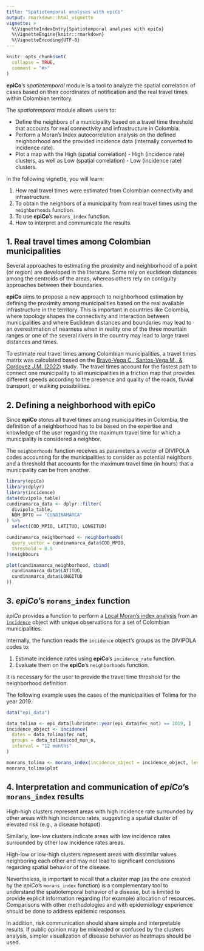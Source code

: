 ```yaml
---
title: "Spatiotemporal analyses with epiCo"
output: rmarkdown::html_vignette
vignette: >
  %\VignetteIndexEntry{Spatiotemporal analyses with epiCo}
  %\VignetteEngine{knitr::rmarkdown}
  %\VignetteEncoding{UTF-8}
---
```


```r
knitr::opts_chunk$set(
  collapse = TRUE,
  comment = "#>"
)
```

**epiCo**'s *spatiotemporal* module is a tool to analyze the spatial correlation of cases based on their coordinates of notification and the real travel times within Colombian territory.

The *spatiotemporal* module allows users to:

-   Define the neighbors of a municipality based on a travel time threshold that accounts for real connectivity and infrastructure in Colombia.
-   Perform a Moran's Index autocorrelation analysis on the defined neighborhood and the provided incidence data (internally converted to incidence rate).
-   Plot a map with the High (spatial correlation) - High (incidence rate) clusters, as well as Low (spatial correlation) - Low (incidence rate) clusters.

In the following vignette, you will learn:

1.  How real travel times were estimated from Colombian connectivity and infrastructure.
2.  To obtain the neighbors of a municipality from real travel times using the `neighborhoods` function.
3.  To use **epiCo**'s `morans_index` function.
4.  How to interpret and communicate the results.

## 1. Real travel times among Colombian municipalities

Several approaches to estimating the proximity and neighborhood of a point (or region) are developed in the literature. Some rely on euclidean distances among the centroids of the areas, whereas others rely on contiguity approaches between their boundaries.

**epiCo** aims to propose a new approach to neighborhood estimation by defining the proximity among municipalities based on the real available infrastructure in the territory. This is important in countries like Colombia, where topology shapes the connectivity and interaction between municipalities and where Euclidean distances and boundaries may lead to an overestimation of nearness when in reality one of the three mountain ranges or one of the several rivers in the country may lead to large travel distances and times.

To estimate real travel times among Colombian municipalities, a travel times matrix was calculated based on the [Bravo-Vega C., Santos-Vega M., & Cordovez J.M. (2022)](https://doi.org/10.1371/journal.pntd.0011117) study. The travel times account for the fastest path to connect one municipality to all municipalities in a friction map that provides different speeds according to the presence and quality of the roads, fluvial transport, or walking possibilities.

## 2. Defining a neighborhood with **epiCo**

Since **epiCo** stores all travel times among municipalities in Colombia, the definition of a neighborhood has to be based on the expertise and knowledge of the user regarding the maximum travel time for which a municipality is considered a neighbor.

The `neighborhoods` function receives as parameters a vector of DIVIPOLA codes accounting for the municipalities to consider as potential neighbors and a threshold that accounts for the maximum travel time (in hours) that a municipality can be from another.

```r
library(epiCo)
library(dplyr)
library(incidence)
data(divipola_table)
cundinamarca_data <- dplyr::filter(
  divipola_table,
  NOM_DPTO == "CUNDINAMARCA"
) %>%
  select(COD_MPIO, LATITUD, LONGITUD)

cundinamarca_neighborhood <- neighborhoods(
  query_vector = cundinamarca_data$COD_MPIO,
  threshold = 0.5
)$neighbours

plot(cundinamarca_neighborhood, cbind(
  cundinamarca_data$LATITUD,
  cundinamarca_data$LONGITUD
))
```

## 3. *epiCo*'s `morans_index` function

*epiCo* provides a function to perform a [Local Moran's index analysis](https://r-spatial.github.io/spdep/reference/moran.plot.html) from an [`incidence`](https://www.repidemicsconsortium.org/incidence/) object with unique observations for a set of Colombian municipalities.

Internally, the function reads the `incidence` object's groups as the DIVIPOLA codes to:

1)  Estimate incidence rates using **epiCo**'s `incidence_rate` function.
2)  Evaluate them on the **epiCo**'s `neighborhoods` function.

It is necessary for the user to provide the travel time threshold for the neighborhood definition.

The following example uses the cases of the municipalities of Tolima for the year 2019.

```r
data("epi_data")

data_tolima <- epi_data[lubridate::year(epi_data$fec_not) == 2019, ]
incidence_object <- incidence(
  dates = data_tolima$fec_not,
  groups = data_tolima$cod_mun_o,
  interval = "12 months"
)

monrans_tolima <- morans_index(incidence_object = incidence_object, level = 2)
monrans_tolima$plot
```

## 4. Interpretation and communication of *epiCo*'s `morans_index` results

High-high clusters represent areas with high incidence rate surrounded by other areas with high incidence rates, suggesting a spatial cluster of elevated risk (e.g., a disease hotspot).

Similarly, low-low clusters indicate areas with low incidence rates surrounded by other low incidence rates areas.

High-low or low-high clusters represent areas with dissimilar values neighboring each other and may not lead to significant conclusions regarding spatial behavior of the disease.

Nevertheless, is important to recall that a cluster map (as the one created by the *epiCo*'s `morans_index` function) is a complementary tool to understand the spatiotemporal behavior of a disease, but is limited to provide explicit information regarding (for example) allocation of resources. Comparisons with other methodologies and with epidemiology experience should be done to address epidemic responses.

In addition, risk communication should share simple and interpretable results. If public opinion may be misleaded or confused by the clusters analysis, simpler visualization of disease behavior as heatmaps should be used.
